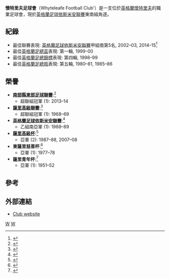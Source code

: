 {{Infobox football club
| clubname   = 懷特里夫足球會
| image      = <!-- 檔案不存在 Whyteleafe F.C.png ，可從英文維基百科取得 -->
| image_size = 200px
| nickname   = The Leafe
| ground     = [[懷特里夫|懷特里夫]]教堂路
| capacity   = 2,000
| season   = 2019-20
|pattern_b2  = 
| leftarm1 = 007A53
| leftarm2 = 87CEEB
| body1 = 007A53
| body2 = 87CEEB
| rightarm1 = 007A53
| rightarm2 = 87CEEB
| shorts1 = FFFFFF
| shorts2 = 87CEEB
| socks1 = FFFFFF
| socks2 = 87CEEB
| fullname   = Whyteleafe Football Club
| founded    = 1946
| chairman   = Mark Coote
| mgrtitle   = Manager
| manager    = Harry Hudson
| league     = {{English football updater|Whytelea}}
| position   = {{English football updater|Whytelea3}}
|pattern_b1  = leftarm1=FFFFFF
|
}}

'''懷特里夫足球會'''（Whyteleafe Football Club'）是一支位於[[英格蘭|英格蘭]][[懷特里夫|懷特里夫]]的職業足球會，現於[[英格蘭足球依斯米安聯賽|英格蘭足球依斯米安聯賽]]東南組角逐。

==紀錄==
*最佳聯賽表現: [[英格蘭足球依斯米安聯賽|英格蘭足球依斯米安聯賽]]甲組南第5名, 2002–03, 2014–15<ref name="fchd">{{fchd|name=Whyteleafe|id=WHYTELEA}}</ref>
*最佳[[英格蘭足總盃|英格蘭足總盃]]表現: 第一輪, 1999-00
*最佳[[英格蘭足總錦標|英格蘭足總錦標]]表現: 第四輪, 1998–99
*最佳[[英格蘭足總瓶|英格蘭足總瓶]]表現: 第五輪, 1980–81, 1985–86

==榮譽==
*'''[[南部縣東部足球聯賽|南部縣東部足球聯賽]]''':<ref>{{cite web |url=http://full-time.thefa.com/Index.do?divisionseason=784622060 |title=SCEFL 2013/14 |publisher=The FA |accessdate=23 April 2014 |archive-date=2016-03-03 |archive-url=https://web.archive.org/web/20160303233748/http://full-time.thefa.com/Index.do?divisionseason=784622060 |dead-url=no }}</ref>
** 超聯組冠軍 (1): 2013–14
*'''[[薩里高級聯賽|薩里高級聯賽]]''':<ref>{{cite web |url=http://www.nonleaguematters.net/Regions_2_SE/Surr22.htm |title=Surrey Senior League Tables 1922–1978 |publisher=Non-League Football Matters |accessdate=23 April 2014 |archive-date=2013-09-27 |archive-url=https://web.archive.org/web/20130927113440/http://www.nonleaguematters.net/Regions_2_SE/Surr22.htm |dead-url=no }}</ref>
** 超聯組冠軍 (1): 1968–69
*'''[[英格蘭足球依斯米安聯賽|英格蘭足球依斯米安聯賽]]''':<ref>{{cite web |url=http://www.nonleaguematters.net/Regs1SthB/IL80.htm |title=Isthmian League 1980–1990 |publisher=Non-League Football Matters |accessdate=23 April 2014 |archive-date=2013-11-02 |archive-url=https://web.archive.org/web/20131102195104/http://www.nonleaguematters.net/Regs1SthB/IL80.htm |dead-url=yes }}</ref>
** 乙組南亞軍 (1): 1988–89
*'''[[薩里高級杯|薩里高級杯]]''':<ref>{{cite web |url=http://www.surreyfa.com/previous-winners-and-officials/saturday-senior-cup-previous-winners |title=Saturday Senior Cup Previous Winners |publisher=SurreyFA |accessdate=28 April 2013 |url-status=dead |archiveurl=https://web.archive.org/web/20140502232940/http://www.surreyfa.com/previous-winners-and-officials/saturday-senior-cup-previous-winners |archivedate=2 May 2014 }}</ref>
** 亞軍 (2): 1987–88, 2007–08
*'''東薩里慈善杯 ''':<ref>{{cite web |url=http://www.lingfieldyouthfc.co.uk/club/History |title=History | Lingfield Youth Football Club |publisher=Lingfieldyouthfc.co.uk |accessdate=15 April 2013 |url-status=dead |archiveurl=https://web.archive.org/web/20130919003412/http://www.lingfieldyouthfc.co.uk/club/History |archivedate=19 September 2013 }}</ref>
** 亞軍 (1): 1977–78
*'''薩里青年杯''':<ref>{{cite web |url=http://www.surreyfa.com/previous-winners-and-officials/saturday-junior-cup-previous-winners |title=Saturday Junior Cup Previous Winners |publisher=SurreyFA |accessdate=28 April 2013 |url-status=dead |archiveurl=https://web.archive.org/web/20131022041813/http://www.surreyfa.com/previous-winners-and-officials/saturday-junior-cup-previous-winners |archivedate=22 October 2013 }}</ref>
** 亞軍 (1): 1951–52

==參考==
{{Reflist}}

==外部連結==
*[http://www.theleafe.co.uk Club website] {{Wayback|url=http://www.theleafe.co.uk/ |date=20201219033847 }}

[[Category:英格蘭足球俱樂部|W]]
[[Category:1946年建立的足球俱樂部|W]]
